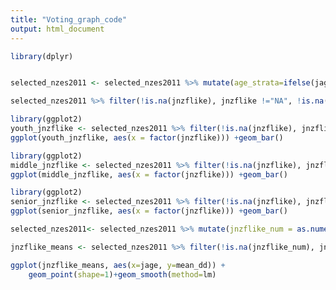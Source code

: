```yaml
---
title: "Voting_graph_code"
output: html_document
---
```


```r
library(dplyr)
```

```r

```

```r
selected_nzes2011 <- selected_nzes2011 %>% mutate(age_strata=ifelse(jage>=18 & jage<=34,"youth", ifelse(jage>=35 & jage<=59,"middle", ifelse(jage>=60,"senior","unclassified"))))
```

```r
selected_nzes2011 %>% filter(!is.na(jnzflike), jnzflike !="NA", !is.na(age_strata), age_strata !="NA", age_strata=="youth") %>% group_by(jnzflike,age_strata) %>% summarise(count = n())
```

```r
library(ggplot2)
youth_jnzflike <- selected_nzes2011 %>% filter(!is.na(jnzflike), jnzflike !="NA", !is.na(age_strata), age_strata !="NA", age_strata=="youth") %>% group_by(jnzflike,age_strata)
ggplot(youth_jnzflike, aes(x = factor(jnzflike))) +geom_bar()
```


```r
library(ggplot2)
middle_jnzflike <- selected_nzes2011 %>% filter(!is.na(jnzflike), jnzflike !="NA", !is.na(age_strata), age_strata !="NA", age_strata=="middle") %>% group_by(jnzflike,age_strata)
ggplot(middle_jnzflike, aes(x = factor(jnzflike))) +geom_bar()
```

```r
library(ggplot2)
senior_jnzflike <- selected_nzes2011 %>% filter(!is.na(jnzflike), jnzflike !="NA", !is.na(age_strata), age_strata !="NA", age_strata=="senior") %>% group_by(jnzflike,age_strata)
ggplot(senior_jnzflike, aes(x = factor(jnzflike))) +geom_bar()
```

```r
selected_nzes2011<- selected_nzes2011 %>% mutate(jnzflike_num = as.numeric(jnzflike))

jnzflike_means <- selected_nzes2011 %>% filter(!is.na(jnzflike_num), jnzflike_num != "NA") %>% group_by(jage) %>% summarize(mean_dd = mean(jnzflike_num))

ggplot(jnzflike_means, aes(x=jage, y=mean_dd)) +
    geom_point(shape=1)+geom_smooth(method=lm)  
```
